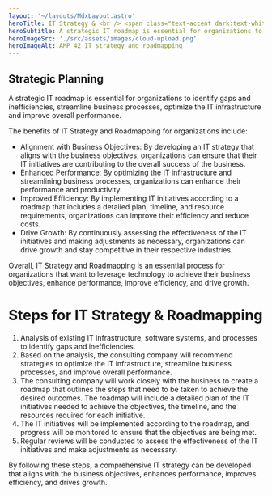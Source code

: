 ```yaml
---
layout: '~/layouts/MdxLayout.astro'
heroTitle: IT Strategy & <br /> <span class="text-accent dark:text-white highlight">Roadmapping</span>
heroSubtitle: A strategic IT roadmap is essential for organizations to identify gaps and inefficiencies, streamline business processes, optimize the IT infrastructure and improve overall performance.
heroImageSrc: './src/assets/images/cloud-upload.png'
heroImageAlt: AMP 42 IT strategy and roadmapping
---
```


## Strategic Planning

A strategic IT roadmap is essential for organizations to identify gaps
and inefficiencies, streamline business processes, optimize the IT infrastructure
and improve overall performance.

The benefits of IT Strategy and Roadmapping for organizations include:

- Alignment with Business Objectives: By developing an IT strategy that aligns with the business objectives, organizations can ensure that their IT initiatives are contributing to the overall success of the business.
- Enhanced Performance: By optimizing the IT infrastructure and streamlining business processes, organizations can enhance their performance and productivity.
- Improved Efficiency: By implementing IT initiatives according to a roadmap that includes a detailed plan, timeline, and resource requirements, organizations can improve their efficiency and reduce costs.
- Drive Growth: By continuously assessing the effectiveness of the IT initiatives and making adjustments as necessary, organizations can drive growth and stay competitive in their respective industries.

Overall, IT Strategy and Roadmapping is an essential process for organizations that want to leverage technology to achieve their business objectives, enhance performance, improve efficiency, and drive growth.

# Steps for IT Strategy & Roadmapping

1. Analysis of existing IT infrastructure, software systems, and processes to identify gaps and inefficiencies.
2. Based on the analysis, the consulting company will recommend strategies to optimize the IT infrastructure, streamline business processes, and improve overall performance.
3. The consulting company will work closely with the business to create a roadmap that outlines the steps that need to be taken to achieve the desired outcomes. The roadmap will include a detailed plan of the IT initiatives needed to achieve the objectives, the timeline, and the resources required for each initiative.
4. The IT initiatives will be implemented according to the roadmap, and progress will be monitored to ensure that the objectives are being met.
5. Regular reviews will be conducted to assess the effectiveness of the IT initiatives and make adjustments as necessary.

By following these steps, a comprehensive IT strategy can be developed that aligns with the business objectives, enhances performance, improves efficiency, and drives growth.
